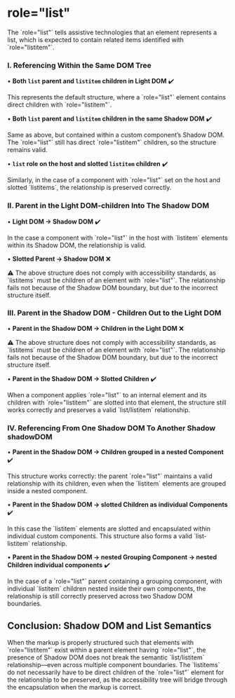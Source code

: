 

<Meta of={CCR} />

# role="list"

<div className="lead">
  The `role="list"` tells assistive technologies that an element represents a list, which is
  expected to contain related items identified with `role="listitem"`.
</div>

### I. Referencing Within the Same DOM Tree

• <b>Both `list` parent and `listitem` children in Light DOM</b> ✔️

<Source language="html" dark code={DefaultExample}></Source>

<Canvas of={CCR.ExampleHTML} sourceState="hide" />

<p>
  This represents the default structure, where a `role="list"` element contains direct children with
  `role="listitem"`.
</p>

• <b>Both `list` parent and `listitem` children in the same Shadow DOM</b> ✔️

<Source language="html" dark code={DefaultExample2}></Source>

<Canvas of={CCR.Example1a} sourceState="hide" />

<p>
  Same as above, but contained within a custom component’s Shadow DOM. The `role="list"` still has
  direct `role="listitem"` children, so the structure remains valid.
</p>

• <b>`list` role on the host and slotted `listitem` children</b> ✔️

<Source language="html" dark code={DefaultExample3}></Source>

<Canvas of={CCR.Example1b} sourceState="hide" />

<p>
  Similarly, in the case of a component with `role="list"` set on the host and slotted `listitems`, the
  relationship is preserved correctly.
</p>

### II. Parent in the Light DOM-children Into The Shadow DOM

• <b>Light DOM → Shadow DOM</b> ✔️

<Source language="html" dark code={WorkingExampleIIa}></Source>

<Canvas of={CCR.Example2a} sourceState="hide" />

<p>
  In the case a component with `role="list"` in the host with `listitem` elements within its Shadow
  DOM, the relationship is valid.
</p>

• <b>Slotted Parent → Shadow DOM</b> ❌

<Source language="html" dark code={WorkingExampleIIb}></Source>

<p>
  ⚠️ The above structure does not comply with accessibility standards, as `listitems` must be
  children of an element with `role="list"`. The relationship fails not because of the Shadow DOM
  boundary, but due to the incorrect structure itself.
</p>

### III. Parent in the Shadow DOM - Children Out to the Light DOM

• <b>Parent in the Shadow DOM → Children in the Light DOM</b> ❌

<Source language="html" dark code={WorkingExampleIIIa}></Source>

<p>
  ⚠️ The above structure does not comply with accessibility standards, as `listitems` must be
  children of an element with `role="list"`. The relationship fails not because of the Shadow DOM
  boundary, but due to the incorrect structure itself.
</p>

• <b>Parent in the Shadow DOM → Slotted Children </b> ✔️

<Source language="html" dark code={WorkingExampleIIIb}></Source>

<Canvas of={CCR.Example3b} sourceState="hide" />

<p>
  When a component applies `role="list"` to an internal element and its children with `role="listitem"` are slotted into that element, the structure still works correctly and preserves a valid `list/listitem` relationship.
</p>

### IV. Referencing From One Shadow DOM To Another Shadow shadowDOM

• <b>Parent in the Shadow DOM → Children grouped in a nested Component</b> ✔️

<Source language="html" dark code={WorkingExampleIVa}></Source>

<Canvas of={CCR.Example4a} sourceState="shown" />

<p>
  This structure works correctly: the parent `role="list"` maintains a valid relationship with its children, even when the `listitem` elements are grouped inside a nested component.
</p>

• <b>Parent in the Shadow DOM → slotted Children as individual Components</b> ✔️

<Source language="html" dark code={WorkingExampleIVb}></Source>

<Canvas of={CCR.Example4b} sourceState="hide" />
<p>
 In this case the `listitem` elements are slotted and encapsulated within individual custom components. This structure also forms a valid `list-listitem` relationship.
</p>

• <b>Parent in the Shadow DOM → nested Grouping Component -> nested Children individual components</b> ✔️

<Source language="html" dark code={WorkingExampleIVc}></Source>

<Canvas of={CCR.Example4c} sourceState="hide" />

<p>
  In the case of a `role="list"` parent containing a grouping component, with individual `listitem` children nested inside their own components, the relationship is still correctly preserved across two Shadow DOM boundaries.
</p>


## Conclusion: Shadow DOM and List Semantics 
<p>When the markup is properly structured such that elements with `role="listitem"` exist within a parent element having `role="list"`, the presence of Shadow DOM does not break the semantic `list/listitem` relationship—even across multiple component boundaries. The `listitems` do not necessarily have to be direct children of the `role="list"` element for the relationship to be preserved, as the accessibility tree will bridge through the encapsulation when the markup is correct.</p>
